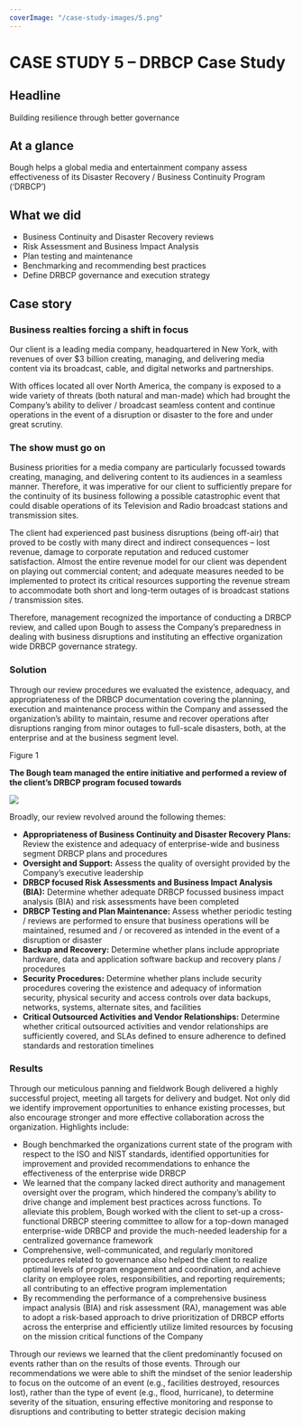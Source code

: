 ```yaml
---
coverImage: "/case-study-images/5.png"
---
```

# **CASE STUDY 5 – DRBCP Case Study**

## Headline

Building resilience through better governance

## At a glance

Bough helps a global media and entertainment company assess effectiveness of its Disaster Recovery / Business Continuity Program (‘DRBCP’)

## What we did

* Business Continuity and Disaster Recovery reviews
* Risk Assessment and Business Impact Analysis
* Plan testing and maintenance
* Benchmarking and recommending best practices
* Define DRBCP governance and execution strategy

## Case story

### Business realties forcing a shift in focus

Our client is a leading media company, headquartered in New York, with revenues of over $3 billion creating, managing, and delivering media content via its broadcast, cable, and digital networks and partnerships.

With offices located all over North America, the company is exposed to a wide variety of threats (both natural and man-made) which had brought the Company’s ability to deliver / broadcast seamless content and continue operations in the event of a disruption or disaster to the fore and under great scrutiny.

### The show must go on

Business priorities for a media company are particularly focussed towards creating, managing, and delivering content to its audiences in a seamless manner. Therefore, it was imperative for our client to sufficiently prepare for the continuity of its business following a possible catastrophic event that could disable operations of its Television and Radio broadcast stations and transmission sites.

The client had experienced past business disruptions (being off-air) that proved to be costly with many direct and indirect consequences – lost revenue, damage to corporate reputation and reduced customer satisfaction. Almost the entire revenue model for our client was dependent on playing out commercial content; and adequate measures needed to be implemented to protect its critical resources supporting the revenue stream to accommodate both short and long-term outages of is broadcast stations / transmission sites.

Therefore, management recognized the importance of conducting a DRBCP review, and called upon Bough to assess the Company’s preparedness in dealing with business disruptions and instituting an effective organization wide DRBCP governance strategy.

### Solution

Through our review procedures we evaluated the existence, adequacy, and appropriateness of the DRBCP documentation covering the planning, execution and maintenance process within the Company and assessed the organization’s ability to maintain, resume and recover operations after disruptions ranging from minor outages to full-scale disasters, both, at the enterprise and at the business segment level.

Figure 1

**The Bough team managed the entire initiative and performed a review of the client’s DRBCP program focused towards**

![](/content/case-studies/images/CS5/0.jpg)

Broadly, our review revolved around the following themes:

* **Appropriateness of Business Continuity and Disaster Recovery Plans:** Review the existence and adequacy of enterprise-wide and business segment DRBCP plans and procedures
* **Oversight and Support:** Assess the quality of oversight provided by the Company’s executive leadership
* **DRBCP focused Risk Assessments and Business Impact Analysis (BIA):** Determine whether adequate DRBCP focussed business impact analysis (BIA) and risk assessments have been completed
* **DRBCP Testing and Plan Maintenance:** Assess whether periodic testing / reviews are performed to ensure that business operations will be maintained, resumed and / or recovered as intended in the event of a disruption or disaster
* **Backup and Recovery:** Determine whether plans include appropriate hardware, data and application software backup and recovery plans / procedures
* **Security Procedures:** Determine whether plans include security procedures covering the existence and adequacy of information security, physical security and access controls over data backups, networks, systems, alternate sites, and facilities
* **Critical Outsourced Activities and Vendor Relationships:** Determine whether critical outsourced activities and vendor relationships are sufficiently covered, and SLAs defined to ensure adherence to defined standards and restoration timelines

### Results

Through our meticulous panning and fieldwork Bough delivered a highly successful project, meeting all targets for delivery and budget. Not only did we identify improvement opportunities to enhance existing processes, but also encourage stronger and more effective collaboration across the organization. Highlights include:

* Bough benchmarked the organizations current state of the program with respect to the ISO and NIST standards, identified opportunities for improvement and provided recommendations to enhance the effectiveness of the enterprise wide DRBCP
* We learned that the company lacked direct authority and management oversight over the program, which hindered the company’s ability to drive change and implement best practices across functions. To alleviate this problem, Bough worked with the client to set-up a cross-functional DRBCP steering committee to allow for a top-down managed enterprise-wide DRBCP and provide the much-needed leadership for a centralized governance framework
* Comprehensive, well-communicated, and regularly monitored procedures related to governance also helped the client to realize optimal levels of program engagement and coordination, and achieve clarity on employee roles, responsibilities, and reporting requirements; all contributing to an effective program implementation
* By recommending the performance of a comprehensive business impact analysis (BIA) and risk assessment (RA), management was able to adopt a risk-based approach to drive prioritization of DRBCP efforts across the enterprise and efficiently utilize limited resources by focusing on the mission critical functions of the Company

Through our reviews we learned that the client predominantly focused on events rather than on the results of those events. Through our recommendations we were able to shift the mindset of the senior leadership to focus on the outcome of an event (e.g., facilities destroyed, resources lost), rather than the type of event (e.g., flood, hurricane), to determine severity of the situation, ensuring effective monitoring and response to disruptions and contributing to better strategic decision making

